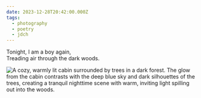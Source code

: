 ```yaml
---
date: 2023-12-28T20:42:00.000Z
tags:
  - photography
  - poetry
  - jdch
---
```

Tonight, I am a boy again,<br/>
Treading air through the dark woods.

![A cozy, warmly lit cabin surrounded by trees in a dark forest. The glow from the cabin contrasts with the deep blue sky and dark silhouettes of the trees, creating a tranquil nighttime scene with warm, inviting light spilling out into the woods.](/assets/photos/20231228-IMG_8632.jpg)